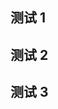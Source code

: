 {{Testcases notice}}

== 测试 1 ==
{{Testcase table
|_showcode=true
|url=http://example.org/
|date=20050107123045}}

== 测试 2 ==
{{Testcase table
|_showcode=true
|url=http://example.org/
|date=20050107123045
|np=yes}}

== 测试 3 ==
{{Testcase table
|_showcode=true
|url=http://example.org/
|date=20050107123045
|title=存档副本
}}